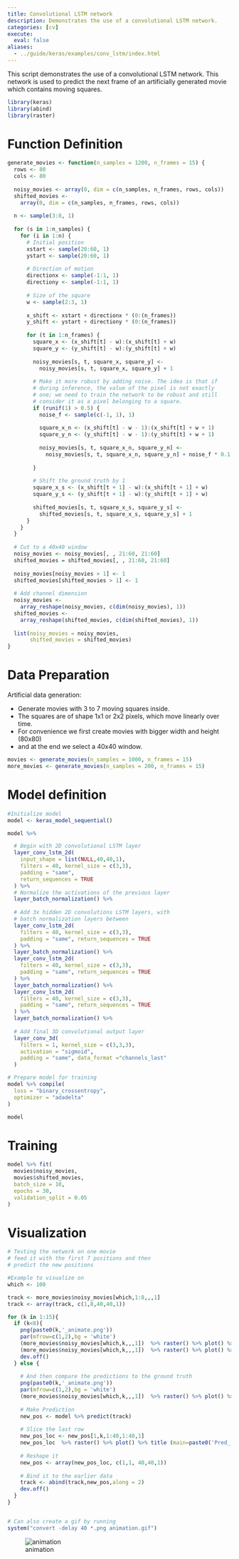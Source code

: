 ```yaml
---
title: Convolutional LSTM network
description: Demonstrates the use of a convolutional LSTM network.
categories: [cv]
execute:
  eval: false
aliases:
  - ../guide/keras/examples/conv_lstm/index.html
---
```


This script demonstrates the use of a convolutional LSTM network. This
network is used to predict the next frame of an artificially generated
movie which contains moving squares.

```r
library(keras)
library(abind)
library(raster)
```

# Function Definition

```r
generate_movies <- function(n_samples = 1200, n_frames = 15) {
  rows <- 80
  cols <- 80
  
  noisy_movies <- array(0, dim = c(n_samples, n_frames, rows, cols))
  shifted_movies <-
    array(0, dim = c(n_samples, n_frames, rows, cols))
  
  n <- sample(3:8, 1)
  
  for (s in 1:n_samples) {
    for (i in 1:n) {
      # Initial position
      xstart <- sample(20:60, 1)
      ystart <- sample(20:60, 1)
      
      # Direction of motion
      directionx <- sample(-1:1, 1)
      directiony <- sample(-1:1, 1)
      
      # Size of the square
      w <- sample(2:3, 1)
      
      x_shift <- xstart + directionx * (0:(n_frames))
      y_shift <- ystart + directiony * (0:(n_frames))
      
      for (t in 1:n_frames) {
        square_x <- (x_shift[t] - w):(x_shift[t] + w)
        square_y <- (y_shift[t] - w):(y_shift[t] + w)
        
        noisy_movies[s, t, square_x, square_y] <-
          noisy_movies[s, t, square_x, square_y] + 1
        
        # Make it more robust by adding noise. The idea is that if
        # during inference, the value of the pixel is not exactly
        # one; we need to train the network to be robust and still
        # consider it as a pixel belonging to a square.
        if (runif(1) > 0.5) {
          noise_f <- sample(c(-1, 1), 1)
          
          square_x_n <- (x_shift[t] - w - 1):(x_shift[t] + w + 1)
          square_y_n <- (y_shift[t] - w - 1):(y_shift[t] + w + 1)
          
          noisy_movies[s, t, square_x_n, square_y_n] <-
            noisy_movies[s, t, square_x_n, square_y_n] + noise_f * 0.1
          
        }
        
        # Shift the ground truth by 1
        square_x_s <- (x_shift[t + 1] - w):(x_shift[t + 1] + w)
        square_y_s <- (y_shift[t + 1] - w):(y_shift[t + 1] + w)
        
        shifted_movies[s, t, square_x_s, square_y_s] <-
          shifted_movies[s, t, square_x_s, square_y_s] + 1
      }
    }
  }
  
  # Cut to a 40x40 window
  noisy_movies <- noisy_movies[, , 21:60, 21:60]
  shifted_movies = shifted_movies[, , 21:60, 21:60]
  
  noisy_movies[noisy_movies > 1] <- 1
  shifted_movies[shifted_movies > 1] <- 1
  
  # Add channel dimension
  noisy_movies <-
    array_reshape(noisy_movies, c(dim(noisy_movies), 1))
  shifted_movies <-
    array_reshape(shifted_movies, c(dim(shifted_movies), 1))
  
  list(noisy_movies = noisy_movies,
       shifted_movies = shifted_movies)
}
```

# Data Preparation

Artificial data generation:

-   Generate movies with 3 to 7 moving squares inside.
-   The squares are of shape 1x1 or 2x2 pixels, which move linearly over
    time.
-   For convenience we first create movies with bigger width and height
    (80x80)
-   and at the end we select a 40x40 window.

```r
movies <- generate_movies(n_samples = 1000, n_frames = 15)
more_movies <- generate_movies(n_samples = 200, n_frames = 15)
```

# Model definition

```r
#Initialize model
model <- keras_model_sequential()

model %>%

  # Begin with 2D convolutional LSTM layer
  layer_conv_lstm_2d(
    input_shape = list(NULL,40,40,1), 
    filters = 40, kernel_size = c(3,3),
    padding = "same", 
    return_sequences = TRUE
  ) %>%
  # Normalize the activations of the previous layer
  layer_batch_normalization() %>%
  
  # Add 3x hidden 2D convolutions LSTM layers, with
  # batch normalization layers between
  layer_conv_lstm_2d(
    filters = 40, kernel_size = c(3,3),
    padding = "same", return_sequences = TRUE
  ) %>%
  layer_batch_normalization() %>%
  layer_conv_lstm_2d(
    filters = 40, kernel_size = c(3,3),
    padding = "same", return_sequences = TRUE
  ) %>%
  layer_batch_normalization() %>% 
  layer_conv_lstm_2d(
    filters = 40, kernel_size = c(3,3),
    padding = "same", return_sequences = TRUE
  ) %>%
  layer_batch_normalization() %>%
  
  # Add final 3D convolutional output layer 
  layer_conv_3d(
    filters = 1, kernel_size = c(3,3,3),
    activation = "sigmoid", 
    padding = "same", data_format ="channels_last"
  )

# Prepare model for training
model %>% compile(
  loss = "binary_crossentropy", 
  optimizer = "adadelta"
)

model
```

# Training

```r
model %>% fit(
  movies$noisy_movies,
  movies$shifted_movies,
  batch_size = 10,
  epochs = 30, 
  validation_split = 0.05
)
```

# Visualization

```r

# Testing the network on one movie
# feed it with the first 7 positions and then
# predict the new positions

#Example to visualize on
which <- 100

track <- more_movies$noisy_movies[which,1:8,,,1]
track <- array(track, c(1,8,40,40,1))

for (k in 1:15){
  if (k<8){ 
    png(paste0(k,'_animate.png'))
    par(mfrow=c(1,2),bg = 'white')
    (more_movies$noisy_movies[which,k,,,1])  %>% raster() %>% plot() %>% title (main=paste0('Ground_',k)) 
    (more_movies$noisy_movies[which,k,,,1])  %>% raster() %>% plot() %>% title (main=paste0('Ground_',k)) 
    dev.off()
  } else {
    
    # And then compare the predictions to the ground truth
    png(paste0(k,'_animate.png'))
    par(mfrow=c(1,2),bg = 'white')
    (more_movies$noisy_movies[which,k,,,1])  %>% raster() %>% plot() %>% title (main=paste0('Ground_',k))
    
    # Make Prediction
    new_pos <- model %>% predict(track)
   
    # Slice the last row  
    new_pos_loc <- new_pos[1,k,1:40,1:40,1]  
    new_pos_loc  %>% raster() %>% plot() %>% title (main=paste0('Pred_',k))    
    
    # Reshape it
    new_pos <- array(new_pos_loc, c(1,1, 40,40,1))     
    
    # Bind it to the earlier data
    track <- abind(track,new_pos,along = 2)  
    dev.off()
  }
} 


# Can also create a gif by running
system("convert -delay 40 *.png animation.gif")
```

![animation](animation.gif)
